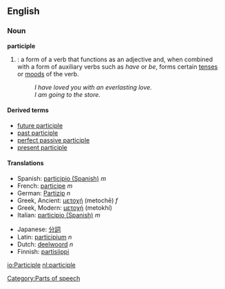 ==English==
===Noun===
'''participle'''

# {{grammar}}: a form of a verb that functions as an adjective and, when combined with a form of auxiliary verbs such as ''have'' or ''be'', forms certain [[tense]]s or [[mood]]s of the verb.
#: ''I have loved you with an everlasting love.''
#: ''I am going to the store.''

====Derived terms====
*[[future participle]]
*[[past participle]]
*[[perfect passive participle]]
*[[present participle]]

==== Translations ====
{{top}}
*Spanish: [[participio (Spanish)]] ''m''
*French: [[participe]] ''m''
*German: [[Partizip]] ''n''
*Greek, Ancient: [[μετοχή]] (metochē) ''f''
*Greek, Modern: [[μετοχή]] (metokhí)
*Italian: [[participio (Spanish)]] ''m''
{{mid}}
*Japanese: [[分詞]]
*Latin: [[participium]] ''n''
*Dutch: [[deelwoord]] ''n''
*Finnish: [[partisiippi]]
{{bottom}}
[[Category:Parts of speech]]

[[io:Participle]]
[[nl:participle]]